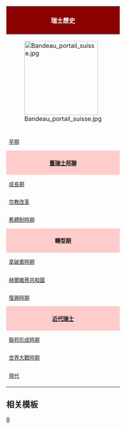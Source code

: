 {| style="margin: 0 0 1em 1em; border: 1px solid darkred; float: right; clear: right; width: 260px;"
! style=" font-size: 100%; padding: 0.5em 1em 0.5em 1em; background:darkred" colspan=2 | [[瑞士歷史|<span style="color: white;">瑞士歷史</span>]]
|-
| colspan ="2"| [[File:Bandeau portail suisse.jpg|195px|left]]
|-
| style="font-size: 85%; padding: 0.5em 0.2em 0 0.5em;" | [[瑞士早期歷史|早期]]
| style="font-size: 85%; padding: 0.5em 0.5em 0 0.2em;" | [[1291年]]以前
|-
| style="font-size: 90%; padding: 0.5em 1em 0.5em 1em; text-align:center; background: #ffcccc" colspan="2"|'''[[舊瑞士邦聯]]'''
|-
| style="font-size: 85%; padding: 0 0.2em 0 0.5em;" | [[舊瑞士邦聯的發展|成長期]]
| style="font-size: 85%; padding: 0 0.5em 0 0.2em;" | [[1291年]]&ndash;[[1516年]]
|-
| style="font-size: 85%; padding: 0 0.2em 0 0.5em;" | [[瑞士宗教改革時期|宗教改革]]
| style="font-size: 85%; padding: 0 0.5em 0 0.2em;" | [[1516年]]&ndash;[[1648年]]
|-
| style="font-size: 85%; padding: 0 0.2em 0 0.5em;" | [[瑞士舊體制時期|舊體制時期]]
| style="font-size: 85%; padding: 0 0.5em 0 0.2em;" | [[1648年]]&ndash;[[1798年]]
|-
| style="font-size: 90%; padding: 0.5em 1em 0.5em 1em; text-align:center; background: #ffcccc" colspan="2"|'''轉型期'''
|-
| style="font-size: 85%; padding: 0 0.2em 0 0.5em;" | [[拿破崙時期的瑞士|拿破崙時期]]
| style="font-size: 85%; padding: 0 0.5em 0 0.2em;" | [[1798年]]&ndash;[[1814年]]
|-
| style="font-size: 85%; padding: 0 0.2em 0 0.5em;" | [[赫爾維蒂共和國|赫爾維蒂共和國]]
| style="font-size: 85%; padding: 0 0.2em 0 0.2em;" | [[1798年]]&ndash;[[1803年]]
|-
| style="font-size: 85%; padding: 0 0.2em 0 0.5em;" | [[瑞士復興時期|復興時期]]
| style="font-size: 85%; padding: 0 0.5em 0 0.2em;" | [[1814年]]&ndash;[[1847年]]
|-
| style="font-size: 90%; padding: 0.5em 1em 0.5em 1em; text-align:center; background: #ffcccc" colspan="2"|'''[[瑞士|近代瑞士]]'''
|-
| style="font-size: 85%; padding: 0 0.2em 0 0.5em;" | [[瑞士聯邦形成時期|聯邦形成時期]]
| style="font-size: 85%; padding: 0 0.5em 0 0.2em;" | [[1848年]]&ndash;[[1914年]]
|-
| style="font-size: 85%; padding: 0 0.2em 0 0.5em;" | [[世界大戰時期的瑞士|世界大戰時期]]
| style="font-size: 85%; padding: 0 0.5em 0 0.2em;" | [[1914年]]&ndash;[[1945年]]
|-
| style="font-size: 85%; padding: 0 0.2em 0.5em 0.5em;" | [[現代瑞士歷史|現代]]
| style="font-size: 85%; padding: 0 0.5em 0.5em 0.2em;" | [[1945年]]&ndash;現今
|}<noinclude>

{{clear}}
== 相关模板 ==
{{欧洲各国历史模板}}

[[Category:历史导航模板|R]]
</noinclude>